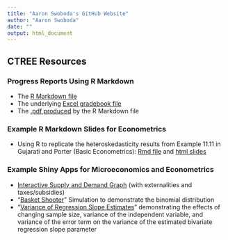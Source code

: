 ```yaml
---
title: "Aaron Swoboda's GitHub Website"
author: "Aaron Swoboda"
date: ""
output: html_document
---
```



## CTREE Resources

### Progress Reports Using R Markdown

* The [R Markdown file](CTREE2017/ProgressReportWeek8.Rmd)
* The underlying [Excel gradebook file](CTREE2017/gradebook.xlsx)
* The [.pdf produced](CTREE2017/ProgressReportWeek8.pdf) by the R Markdown file

### Example R Markdown Slides for Econometrics

* Using R to replicate the heteroskedasticity results from Example 11.11 in Gujarati and Porter (Basic Econometrics): [Rmd file](CTREE2017/EconometricsSlides/Heteroskedasticity/HetSlides.Rmd) and [html slides](CTREE2017/EconometricsSlides/Heteroskedasticity/HetSlides.html)

### Example Shiny Apps for Microeconomics and Econometrics

* [Interactive Supply and Demand Graph](https://aswoboda.shinyapps.io/InteractiveTaxGraph/TaxGraph.Rmd) (with externalities and taxes/subsidies)
* "[Basket Shooter](https://aswoboda.shinyapps.io/BasketSimulator/BinarySim.Rmd)" Simulation to demonstrate the binomial distribution
* "[Variance of Regression Slope Estimates](https://aswoboda.shinyapps.io/VarianceOfBetaHat/VarianceDemo.Rmd)" demonstrating the effects of changing sample size, variance of the independent variable, and variance of the error term on the variance of the estimated bivariate regression slope parameter
